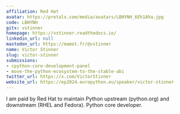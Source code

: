 ```yaml
---
affiliation: Red Hat
avatar: https://pretalx.com/media/avatars/LBHYNH_6Eh1Aha.jpg
code: LBHYNH
gitx: vstinner
homepage: https://vstinner.readthedocs.io/
linkedin_url: null
mastodon_url: https://mamot.fr/@vstinner
name: Victor Stinner
slug: victor-stinner
submissions:
- cpython-core-development-panel
- move-the-python-ecosystem-to-the-stable-abi
twitter_url: https://x.com/VictorStinner
website_url: https://ep2024.europython.eu/speaker/victor-stinner
---
```


I am paid by Red Hat to maintain Python upstream (python.org) and downstream (RHEL and Fedora). Python core developer.
